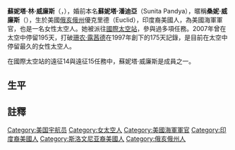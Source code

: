 {{noteTA
|G1=Aero
|G2=Astronomy
}}

{{Infobox astronaut
| name          = Sunita Williams
| image         = Sunita Williams in 2018.jpg
| type          = [[NASA|NASA]] 太空人
| status        = Active
| birth_place   = {{USA}}[[俄亥俄州|俄亥俄州]][[凱霍加縣|凱霍加縣]]
| birth_date    = {{Birth date and age|1965|9|19}}
| occupation    = [[Test_pilot|Test pilot]]
| rank          = {{Dodseal|USNO6|25}} [[Captain_(United_States_O-6)|Captain]], [[United_States_Navy|USN]]
| selection     = [[NASA_Astronaut_Group_17|NASA Astronaut Group 17]]
| space_time    = 321天17小时15分钟
| evas          = 7
| eva_time      = 50小时40分钟
| missions      = [[STS-116|STS-116]]/[[STS-117|117]] ([[Expedition_14|Expedition 14]]/[[Expedition_15|15]]), [[Soyuz_TMA-05M|Soyuz TMA-05M]] ([[Expedition_32|Expedition 32]]/[[Expedition_33|33]]), [[CTS-1|CTS-1]]
| insignia      = [[File:STS-116_emblem.svg|45px]] [[File:ISS_Expedition_14_Patch.svg|45px]] [[File:ISS_Expedition_15_patch.svg|55px]] [[File:STS-117_patch_new2.svg|45px]] [[File:Soyuz-TMA-05M-Mission-Patch.png|55px]] [[File:ISS_Expedition_32_Patch.svg|48px]] [[File:ISS_Expedition_33_Patch.svg|48px]]
}}

'''蘇妮塔·林·威廉斯'''（{{lang-en|Sunita Lyn Williams}}，{{bd|1965年|9月19日|||catIdx=Williams, Sunita}}），婚前本名'''蘇妮塔·潘迪亞'''（Sunita Pandya），暱稱'''桑妮·威廉斯'''（{{lang|en|Suni Willams}}），生於美國[[俄亥俄州|俄亥俄州]]優克里德（Euclid），印度裔美國人，為美國海軍軍官，也是一名女性太空人。她被派往[[國際太空站|國際太空站]]，參與過多項任務。2007年曾在太空中停留195天，打破[[珊农·露茜德|珊农·露茜德]]在1997年創下的175天記錄，是目前在太空中停留最久的女性太空人。

在國際太空站的遠征14與遠征15任務中，蘇妮塔·威廉斯是成員之一。

==生平==
==註釋==
{{reflist}}
{{Authority control}}

{{DEFAULTSORT:Williams, Sunita}}
[[Category:美国宇航员|Category:美国宇航员]]
[[Category:女太空人|Category:女太空人]]
[[Category:美國海軍軍官|Category:美國海軍軍官]]
[[Category:印度裔美國人|Category:印度裔美國人]]
[[Category:斯洛文尼亚裔美國人|Category:斯洛文尼亚裔美國人]]
[[Category:俄亥俄州人|Category:俄亥俄州人]]
